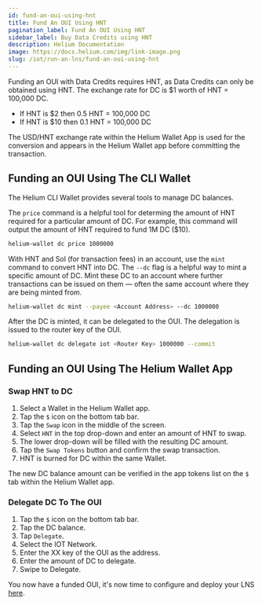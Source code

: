 ```yaml
---
id: fund-an-oui-using-hnt
title: Fund An OUI Using HNT
pagination_label: Fund An OUI Using HNT
sidebar_label: Buy Data Credits using HNT
description: Helium Documentation
image: https://docs.helium.com/img/link-image.png
slug: /iot/run-an-lns/fund-an-oui-using-hnt
---
```


Funding an OUI with Data Credits requires HNT, as Data Credits can only be obtained using HNT. The
exchange rate for DC is $1 worth of HNT = 100,000 DC.

- If HNT is $2 then 0.5 HNT = 100,000 DC
- If HNT is $10 then 0.1 HNT = 100,000 DC

The USD/HNT exchange rate within the Helium Wallet App is used for the conversion and appears in the
Helium Wallet app before committing the transaction.

## Funding an OUI Using The CLI Wallet

The Helium CLI Wallet provides several tools to manage DC balances.

The `price` command is a helpful tool for determing the amount of HNT required for a particular
amount of DC. For example, this command will output the amount of HNT required to fund 1M DC ($10).

```sh
helium-wallet dc price 1000000
```

With HNT and Sol (for transaction fees) in an account, use the `mint` command to convert HNT into
DC. The `--dc` flag is a helpful way to mint a specific amount of DC. Mint these DC to an account
where further transactions can be issued on them — often the same account where they are being
minted from.

```sh
helium-wallet dc mint --payee <Account Address> --dc 1000000
```

After the DC is minted, it can be delegated to the OUI. The delegation is issued to the router key
of the OUI.

```sh
helium-wallet dc delegate iot <Router Key> 1000000 --commit
```

## Funding an OUI Using The Helium Wallet App

### Swap HNT to DC

1. Select a Wallet in the Helium Wallet app.
1. Tap the `$` icon on the bottom tab bar.
1. Tap the `Swap` icon in the middle of the screen.
1. Select `HNT` in the top drop-down and enter an amount of HNT to swap.
1. The lower drop-down will be filled with the resulting DC amount.
1. Tap the `Swap Tokens` button and confirm the swap transaction.
1. HNT is burned for DC within the same Wallet.

The new DC balance amount can be verified in the app tokens list on the `$` tab within the Helium
Wallet app.

### Delegate DC To The OUI

1. Tap the `$` icon on the bottom tab bar.
1. Tap the DC balance.
1. Tap `Delegate`.
1. Select the IOT Network.
1. Enter the XX key of the OUI as the address.
1. Enter the amount of DC to delegate.
1. Swipe to Delegate.

You now have a funded OUI, it's now time to configure and deploy your LNS
[here](configure-chirpstack).
